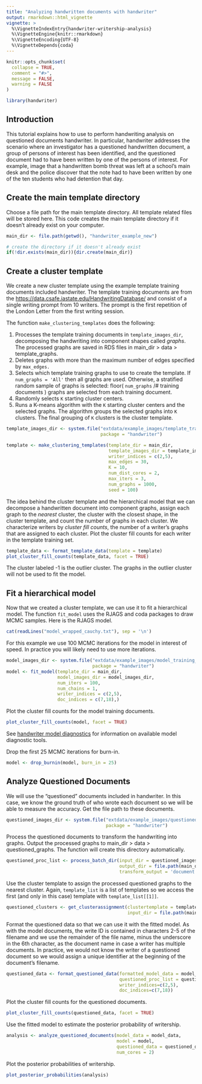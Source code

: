 ```yaml
---
title: "Analyzing handwritten documents with handwriter"
output: rmarkdown::html_vignette
vignette: >
  %\VignetteIndexEntry{handwriter-writership-analysis}
  %\VignetteEngine{knitr::rmarkdown}
  %\VignetteEncoding{UTF-8}
  %\VignetteDepends{coda}
---
```


```r
knitr::opts_chunk$set(
  collapse = TRUE,
  comment = "#>",
  message = FALSE,
  warning = FALSE
)
```

```r
library(handwriter)
```

## Introduction

This tutorial explains how to use to perform handwriting analysis on questioned documents handwriter. In particular, handwriter addresses the scenario where an investigator has a questioned handwritten document, a group of persons of interest has been identified, and the questioned document had to have been written by one of the persons of interest. For example, image that a handwritten bomb threat was left at a school's main desk and the police discover that the note had to have been written by one of the ten students who had detention that day.

## Create the main template directory

Choose a file path for the main template directory. All template related files will be stored here. This code creates the main template directory if it doesn't already exist on your computer.

```r
main_dir <- file.path(getwd(), "handwriter_example_new")

# create the directory if it doesn't already exist
if(!dir.exists(main_dir)){dir.create(main_dir)}
```

## Create a cluster template

We create a new cluster template using the example template training documents included handwriter. The template training documents are from the [https://data.csafe.iastate.edu/HandwritingDatabase/](CSAFE%20handwriting%20database) and consist of a single writing prompt from 10 writers. The prompt is the first repetition of the London Letter from the first writing session.

The function `make_clustering_templates` does the following:

1.  Processes the template training documents in `template_images_dir`, decomposing the handwriting into component shapes called *graphs*. The processed graphs are saved in RDS files in main_dir \> data \> template_graphs.
2.  Deletes graphs with more than the maximum number of edges specified by `max_edges.`
3.  Selects which template training graphs to use to create the template. If `num_graphs = 'All'` then all graphs are used. Otherwise, a stratified random sample of graphs is selected: floor( `num_graphs` /# training documents ) graphs are selected from each training document.
4.  Randomly selects `K` starting cluster centers.
5.  Runs a K-means algorithm with the `K` starting cluster centers and the selected graphs. The algorithm groups the selected graphs into `K` clusters. The final grouping of `K` clusters is the cluster template.

```r
template_images_dir <- system.file("extdata/example_images/template_training_images", 
                                   package = "handwriter")

template <- make_clustering_templates(template_dir = main_dir,
                                      template_images_dir = template_images_dir,
                                      writer_indices = c(2,5),
                                      max_edges = 30,
                                      K = 10,
                                      num_dist_cores = 2,
                                      max_iters = 3,
                                      num_graphs = 1000,
                                      seed = 100)
```

The idea behind the cluster template and the hierarchical model that we can decompose a handwritten document into component graphs, assign each graph to the *nearest* cluster, the cluster with the closest shape, in the cluster template, and count the number of graphs in each cluster. We characterize writers by *cluster fill counts*, the number of a writer's graphs that are assigned to each cluster. Plot the cluster fill counts for each writer in the template training set.

```r
template_data <- format_template_data(template = template)
plot_cluster_fill_counts(template_data, facet = TRUE)
```

The cluster labeled -1 is the outlier cluster. The graphs in the outlier cluster will not be used to fit the model.

## Fit a hierarchical model

Now that we created a cluster template, we can use it to fit a hierarchical model. The function `fit_model` uses the RJAGS and coda packages to draw MCMC samples. Here is the RJAGS model.

```r
cat(readLines("model_wrapped_cauchy.txt"), sep = '\n')
```

For this example we use 100 MCMC iterations for the model in interest of speed. In practice you will likely need to use more iterations.

```r
model_images_dir <- system.file("extdata/example_images/model_training_images", 
                                package = "handwriter")
model <- fit_model(template_dir = main_dir, 
                   model_images_dir = model_images_dir,
                   num_iters = 100, 
                   num_chains = 1, 
                   writer_indices = c(2,5), 
                   doc_indices = c(7,18),)
```

Plot the cluster fill counts for the model training documents.

```r
plot_cluster_fill_counts(model, facet = TRUE)
```

See [handwriter model diagnostics](model-diagnostics.html) for information on available model diagnostic tools.

Drop the first 25 MCMC iterations for burn-in.

```r
model <- drop_burnin(model, burn_in = 25)
```

## Analyze Questioned Documents

We will use the "questioned" documents included in handwriter. In this case, we know the ground truth of who wrote each document so we will be able to measure the accuracy. Get the file path to these documents.

```r
questioned_images_dir <- system.file("extdata/example_images/questioned_images", 
                                     package = "handwriter")
```

Process the questioned documents to transform the handwriting into graphs. Output the processed graphs to main_dir \> data \> questioned_graphs. The function will create this directory automatically.

```r
questioned_proc_list <- process_batch_dir(input_dir = questioned_images_dir,
                                          output_dir = file.path(main_dir, "data", "questioned_graphs"),
                                          transform_output = 'document')
```

Use the cluster template to assign the processed questioned graphs to the nearest cluster. Again, `template_list` is a list of templates so we access the first (and only in this case) template with `template_list[[1]]`.

```r
questioned_clusters <- get_clusterassignment(clustertemplate = template_list[[1]], 
                                             input_dir = file.path(main_dir, "data", "questioned_graphs"))
```

Format the questioned data so that we can use it with the fitted model. As with the model documents, the write ID is contained in characters 2-5 of the filename and we use the remainder of the file name, minus the underscore in the 6th character, as the document name in case a writer has multiple documents. In practice, we would not know the writer of a questioned document so we would assign a unique identifier at the beginning of the document's filename.

```r
questioned_data <- format_questioned_data(formatted_model_data = model_data,
                                          questioned_proc_list = questioned_clusters,
                                          writer_indices=c(2,5), 
                                          doc_indices=c(7,18))
```

Plot the cluster fill counts for the questioned documents.

```r
plot_cluster_fill_counts(questioned_data, facet = TRUE)
```

Use the fitted model to estimate the posterior probability of writership.

```r
analysis <- analyze_questioned_documents(model_data = model_data, 
                                         model = model, 
                                         questioned_data = questioned_data, 
                                         num_cores = 2)
```

Plot the posterior probabilities of writership.

```r
plot_posterior_probabilities(analysis)
```
